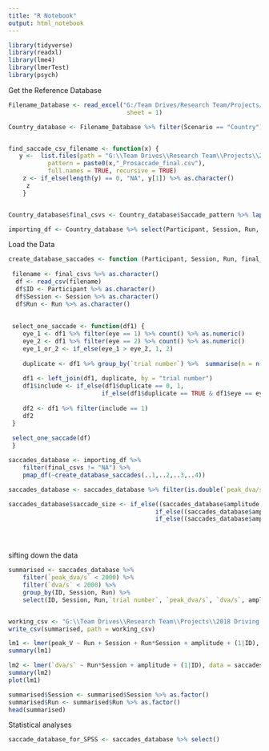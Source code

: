 ```yaml
---
title: "R Notebook"
output: html_notebook
---
```



```r

library(tidyverse)
library(readxl)
library(lme4)
library(lmerTest)
library(psych)

```

Get the Reference Database

```r
 
Filename_Database <- read_excel("G:/Team Drives/Research Team/Projects/2018 Driving Sim Reproducibility/File Reference Database.xlsx", 
                                 sheet = 1)

Country_database <- Filename_Database %>% filter(Scenario == "Country")


find_saccade_csv_filename <- function(x) {
   y <-  list.files(path = "G:\\Team Drives\\Research Team\\Projects\\2018 Driving Sim Reproducibility\\4_Analysis_Saccades\\", 
           pattern = paste0(x,"_Prosaccade_final.csv"), 
           full.names = TRUE, recursive = TRUE)
    z <- if_else(length(y) == 0, "NA", y[1]) %>% as.character()
     z
    }


Country_database$final_csvs <- Country_database$Saccade_pattern %>% lapply(find_saccade_csv_filename)

importing_df <- Country_database %>% select(Participant, Session, Run, final_csvs)


```

Load the Data

```r

create_database_saccades <- function (Participant, Session, Run, final_csvs) {
   
 filename <- final_csvs %>% as.character()   
  df <- read_csv(filename)
  df$ID <- Participant %>% as.character()
  df$Session <- Session %>% as.character()
  df$Run <- Run %>% as.character()
  
 
 select_one_saccade <- function(df1) {
    eye_1 <- df1 %>% filter(eye == 1) %>% count() %>% as.numeric()
    eye_2 <- df1 %>% filter(eye == 2) %>% count() %>% as.numeric()
    eye_1_or_2 <- if_else(eye_1 > eye_2, 1, 2)
    
    duplicate <- df1 %>% group_by(`trial number`) %>%  summarise(n = n()) %>% mutate(duplicate = if_else(n == 2, 1, 0)) %>% select(-2)
    
    df1 <- left_join(df1, duplicate, by = "trial number")
    df1$include <- if_else(df1$duplicate == 0, 1,
                          if_else(df1$duplicate == TRUE & df1$eye == eye_1_or_2, 1, 0))
    
    df2 <- df1 %>% filter(include == 1)
    df2
 }
 
 select_one_saccade(df)
 }

saccades_database <- importing_df %>% 
    filter(final_csvs != "NA") %>%
    pmap_df(~create_database_saccades(..1,..2,..3,..4))

saccades_database <- saccades_database %>% filter(is.double(`peak_dva/s`)) %>% filter(`peak_dva/s` < 2000)

saccades_database$saccade_size <- if_else((saccades_database$amplitude >7.5) & (saccades_database$amplitude < 12.5), "10",
                                         if_else((saccades_database$amplitude > 22.5) & (saccades_database$amplitude < 27.5), "25",
                                         if_else((saccades_database$amplitude > 32.5) & (saccades_database$amplitude < 37.5), "35","NA")))





```

sifting down the data

```r

summarised <- saccades_database %>% 
    filter(`peak_dva/s` < 2000) %>%
    filter(`dva/s` < 2000) %>%
    group_by(ID, Session, Run) %>%
    select(ID, Session, Run,`trial number`, `peak_dva/s`, `dva/s`, amplitude) %>% summarise(peak_V = mean(`peak_dva/s`), avg_V = mean(`dva/s`), amplitude = mean(amplitude))


working_csv <- "G:\\Team Drives\\Research Team\\Projects\\2018 Driving Sim Reproducibility\\4_Analysis_Saccades\\working_csv.csv"
write_csv(summarised, path = working_csv)

lm1 <- lmer(peak_V ~ Run + Session + Run*Session + amplitude + (1|ID), data = summarised, na.action = na.exclude)
summary(lm1)

lm2 <- lmer(`dva/s` ~ Run*Session + amplitude + (1|ID), data = saccades_database, na.action = na.exclude)
summary(lm2)
plot(lm1)

summarised$Session <- summarised$Session %>% as.factor()
summarised$Run <- summarised$Run %>% as.factor()
head(summarised)
```

Statistical analyses

```r

saccade_database_for_SPSS <- saccades_database %>% select()


```

